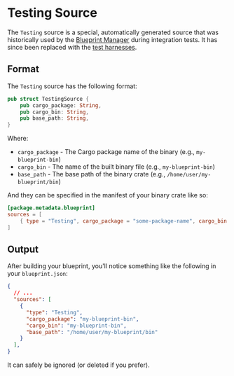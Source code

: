 # Testing Source

The `Testing` source is a special, automatically generated source that was historically used by the [Blueprint Manager]
during integration tests. It has since been replaced with the [test harnesses](/developers/testing/introduction).

## Format

The `Testing` source has the following format:

```rust
pub struct TestingSource {
    pub cargo_package: String,
    pub cargo_bin: String,
    pub base_path: String,
}
```

Where:

- `cargo_package` - The Cargo package name of the binary (e.g., `my-blueprint-bin`)
- `cargo_bin` - The name of the built binary file (e.g., `my-blueprint-bin`)
- `base_path` - The base path of the binary crate (e.g., `/home/user/my-blueprint/bin`)

And they can be specified in the manifest of your binary crate like so:

```toml
[package.metadata.blueprint]
sources = [
    { type = "Testing", cargo_package = "some-package-name", cargo_bin = "some-binary", base_path = "/home/user/some-blueprint/bin" }
]
```

## Output

After building your blueprint, you'll notice something like the following in your `blueprint.json`:

```json
{
  // ...
  "sources": [
    {
      "type": "Testing",
      "cargo_package": "my-blueprint-bin",
      "cargo_bin": "my-blueprint-bin",
      "base_path": "/home/user/my-blueprint/bin"
    }
  ],
}
```

It can safely be ignored (or deleted if you prefer).

[Blueprint Manager]: /operators/manager/introduction
